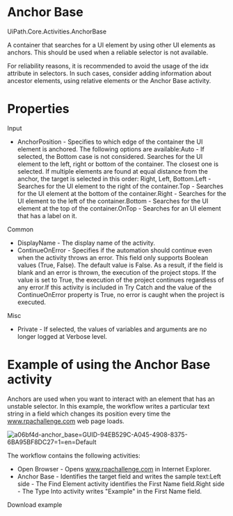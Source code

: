 ﻿# Anchor Base

UiPath.Core.Activities.AnchorBase

A container that searches for a UI element by using other UI elements as anchors. This should be used when a reliable selector is not available.

For reliability reasons, it is recommended to avoid the usage of the idx attribute in selectors. In such cases, consider adding information about ancestor elements, using relative elements or the Anchor Base activity.

# Properties

Input

* AnchorPosition - Specifies to which edge of the container the UI element is anchored. The following options are available:Auto - If selected, the Bottom case is not considered. Searches for the UI element to the left, right or bottom of the container. The closest one is selected. If multiple elements are found at equal distance from the anchor, the target is selected in this order: Right, Left, Bottom.Left - Searches for the UI element to the right of the container.Top - Searches for the UI element at the bottom of the container.Right - Searches for the UI element to the left of the container.Bottom - Searches for the UI element at the top of the container.OnTop - Searches for an UI element that has a label on it.

Common

* DisplayName - The display name of the activity.
* ContinueOnError - Specifies if the automation should continue even when the activity throws an error. This field only supports Boolean values (True, False). The default value is False. As a result, if the field is blank and an error is thrown, the execution of the project stops. If the value is set to True, the execution of the project continues regardless of any error.If this activity is included in Try Catch and the value of the ContinueOnError property is True, no error is caught when the project is executed.

Misc

* Private - If selected, the values of variables and arguments are no longer logged at Verbose level.

# Example of using the Anchor Base activity

Anchors are used when you want to interact with an element that has an unstable selector. In this example, the workflow writes a particular text string in a field which changes its position every time the www.rpachallenge.com web page loads.

![a06bf4d-anchor_base=GUID-94EB529C-A045-4908-8375-6BA95BF8DC27=1=en=Default](/images/a06bf4d-anchor_base=GUID-94EB529C-A045-4908-8375-6BA95BF8DC27=1=en=Default.png)

The workflow contains the following activities:

* Open Browser - Opens www.rpachallenge.com in Internet Explorer.
* Anchor Base - Identifies the target field and writes the sample text:Left side - The Find Element activity identifies the First Name field.Right side - The Type Into activity writes "Example" in the First Name field.

Download example
